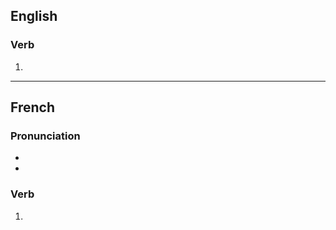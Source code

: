 {{also|formalisés}}

==English==

===Verb===
{{head|en|verb form}}

# {{en-third-person singular of|formalise}}

----

==French==

===Pronunciation===
* {{fr-IPA|pos=v}}
* {{homophones|fr|formalise|formalisent}}

===Verb===
{{head|fr|verb form}}

# {{inflection of|fr|formaliser||2|s|pres|ind//sub}}